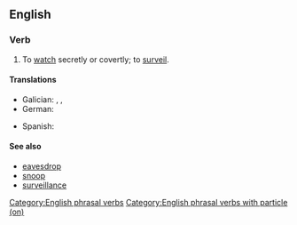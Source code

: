 ==English==

===Verb===
{{en-verb|spies on|spying on|spied on}}

# To [[watch]] secretly or covertly; to [[surveil]].

====Translations====
{{trans-top|to watch secretly or covertly; to surveil}}
* Galician: {{t+|gl|aseitar}}, {{t+|gl|axexar}}, {{t+|gl|espreitar}}
* German: {{t+|de|ausspionieren}}
{{trans-mid}}
* Spanish: {{t+|es|avizorar}}
{{trans-bottom}}

====See also====
* [[eavesdrop]]
* [[snoop]]
* [[surveillance]]

[[Category:English phrasal verbs]]
[[Category:English phrasal verbs with particle (on)]]